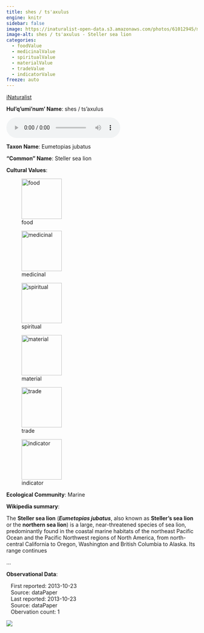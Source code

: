 ```yaml
---
title: shes / ts'axulus
engine: knitr
sidebar: false
image: https://inaturalist-open-data.s3.amazonaws.com/photos/61012945/medium.jpg
image-alt: shes / ts'axulus - Steller sea lion
categories:
  - foodValue
  - medicinalValue
  - spiritualValue
  - materialValue
  - tradeValue
  - indicatorValue
freeze: auto
---
```


<div role="img" class="imerss-photo" style="background-image: url(https://inaturalist-open-data.s3.amazonaws.com/photos/61012945/medium.jpg)" 
 alt="shes / ts'axulus - Steller sea lion">
 <a href="https://www.inaturalist.org/taxa/41755" target="_blank" class="taxonDisplay-iNat-extern">iNaturalist<span class="external-link"></span></a>
</div>

**Hul'q'umi'num' Name**: shes / ts'axulus

<audio controls>
  <source src="../../NA" type="audio/mpeg">
</audio>

**Taxon Name**: Eumetopias jubatus

**"Common" Name**: Steller sea lion

**Cultural Values**:

:::{layout-nrow=1}
![food](/files/food.svg){width=106px}

![medicinal](/files/medicinal.svg){width=106px}

![spiritual](/files/spiritual.svg){width=106px}

![material](/files/material.svg){width=106px}

![trade](/files/trade.svg){width=106px}

![indicator](/files/indicator.svg){width=106px}
:::

**Ecological Community**: Marine

**Wikipedia summary**:
<p class="mw-empty-elt">

</p>

<p>The <b>Steller sea lion</b> (<i><b>Eumetopias jubatus</b></i>, also known as <b>Steller's sea lion</b> or the <b>northern sea lion</b>) is a large, near-threatened species of sea lion, predominantly found in the coastal marine habitats of the northeast Pacific Ocean and the Pacific Northwest regions of North America, from north-central California to Oregon, Washington and British Columbia to Alaska. Its range continues</p>...

**Observational Data**:

|    First reported: 2013-10-23

|    Source: dataPaper

|    Last reported: 2013-10-23

|    Source: dataPaper

|    Obervation count: 1

![](community_dist.png)
